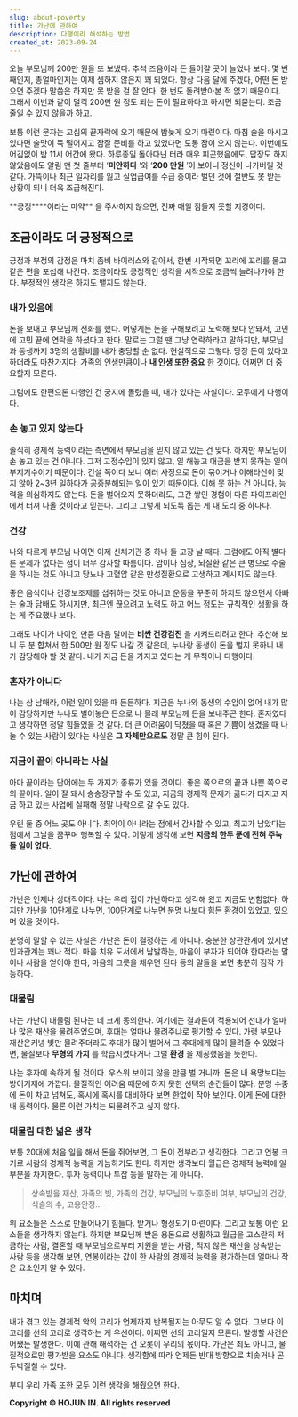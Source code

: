 ```yaml
---
slug: about-poverty
title: 가난에 관하여
description: 다행이라 해석하는 방법
created_at: 2023-09-24
---
```


오늘 부모님께 200만 원을 또 보냈다. 추석 즈음이라 돈 들어갈 곳이 늘었나 보다. 몇 번째인지, 총얼마인지는 이제 셈하지 않은지 꽤
되었다. 항상 다음 달에 주겠다, 어떤 돈 받으면 주겠다 말씀은 하지만 못 받을 걸 잘 안다. 한 번도 돌려받아본 적 없기 때문이다. 그래서
이번과 같이 덜컥 200만 원 정도 되는 돈이 필요하다고 하시면 되묻는다. 조금 줄일 수 있지 않을까 하고.

보통 이런 문자는 고심의 끝자락에 오기 때문에 밤늦게 오기 마련이다. 마침 술을 마시고 있다면 술맛이 뚝 떨어지고 잠잘 준비를 하고 있었다면
도통 잠이 오지 않는다. 이번에도 어김없이 밤 11시 어간에 왔다. 하루종일 돌아다닌 터라 매우 피곤했음에도, 답장도 하지 않았음에도 알림
맨 첫 줄부터 ‘**미안하다** ’와 ‘**200 만원** ’이 보이니 정신이 나가버릴 것 같다. 가뜩이나 최근 일자리를 잃고 실업급여를
수급 중이라 벌던 것에 절반도 못 받는 상황이 되니 더욱 조급해진다.

**긍정\*\***이라는 마약\*\* 을 주사하지 않으면, 진짜 매일 잠들지 못할 지경이다.

## 조금이라도 더 긍정적으로

긍정과 부정의 감정은 마치 좀비 바이러스와 같아서, 한번 시작되면 꼬리에 꼬리를 물고 같은 편을 포섭해 나간다. 조금이라도 긍정적인 생각을
시작으로 조금씩 늘려나가야 한다. 부정적인 생각은 하지도 뱉지도 않는다.

### 내가 있음에

돈을 보내고 부모님께 전화를 했다. 어떻게든 돈을 구해보려고 노력해 보다 안돼서, 고민에 고민 끝에 연락을 하셨다고 한다. 말로는 그럴 땐
그냥 연락하라고 말하지만, 부모님과 동생까지 3명의 생활비를 내가 충당할 순 없다. 현실적으로 그렇다. 당장 돈이 있다고 하더라도
마찬가지다. 가족의 인생만큼이나 **내 인생 또한 중요** 한 것이다. 어쩌면 더 중요할지 모른다.

그럼에도 한편으론 다행인 건 궁지에 몰렸을 때, 내가 있다는 사실이다. 모두에게 다행이다.

### 손 놓고 있지 않는다

솔직히 경제적 능력이라는 측면에서 부모님을 믿지 않고 있는 건 맞다. 하지만 부모님이 손 놓고 있는 건 아니다. 그저 고정수입이 있지 않고,
일 해놓고 대금을 받지 못하는 일이 부지기수이기 때문이다. 건설 쪽이다 보니 여러 사정으로 돈이 묶이거나 이해타산이 맞지 않아 2~3년
일하다가 공중분해되는 일이 있기 때문이다. 이해 못 하는 건 아니다. 능력을 의심하지도 않는다. 돈을 벌어오지 못하더라도, 그간 쌓인 경험이
다른 파이프라인에서 터져 나올 것이라고 믿는다. 그리고 그렇게 되도록 돕는 게 내 도리 중 하나다.

### 건강

나와 다르게 부모님 나이면 이제 신체기관 중 하나 둘 고장 날 때다. 그럼에도 아직 별다른 문제가 없다는 점이 너무 감사할 따름이다. 암이나
심장, 뇌질환 같은 큰 병으로 수술을 하시는 것도 아니고 당뇨나 고혈압 같은 만성질환으로 고생하고 계시지도 않는다.

좋은 음식이나 건강보조제를 섭취하는 것도 아니고 운동을 꾸준히 하지도 않으면서 아빠는 술과 담배도 하시지만, 최근엔 끊으려고 노력도 하고
어느 정도는 규칙적인 생활을 하는 게 주요했나 보다.

그래도 나이가 나이인 만큼 다음 달에는 **비싼 건강검진** 을 시켜드리려고 한다. 추산해 보니 두 분 합쳐서 한 500만 원 정도 나갈 것
같은데, 누나랑 동생이 돈을 벌지 못하니 내가 감당해야 할 것 같다. 내가 지금 돈을 가지고 있다는 게 무척이나 다행이다.

### 혼자가 아니다

나는 삼 남매라, 이런 일이 있을 때 든든하다. 지금은 누나와 동생의 수입이 없어 내가 많이 감당하지만 누나도 벌어놓은 돈으로 나 몰래
부모님께 돈을 보내주곤 한다. 혼자였다고 생각하면 정말 힘들었을 것 같다. 더 큰 어려움이 닥쳤을 때 혹은 기쁨이 생겼을 때 나눌 수 있는
사람이 있다는 사실은 **그 자체만으로도** 정말 큰 힘이 된다.

### 지금이 끝이 아니라는 사실

아마 끝이라는 단어에는 두 가지가 종류가 있을 것이다. 좋은 쪽으로의 끝과 나쁜 쪽으로의 끝이다. 일이 잘 돼서 승승장구할 수 도 있고,
지금의 경제적 문제가 곪다가 터지고 지금 하고 있는 사업에 실패해 정말 나락으로 갈 수도 있다.

우린 둘 중 어느 곳도 아니다. 최악이 아니라는 점에서 감사할 수 있고, 최고가 남았다는 점에서 그날을 꿈꾸며 행복할 수 있다. 이렇게
생각해 보면 **지금의 한두 푼에 전혀 주눅 들 일이 없다**.

## 가난에 관하여

가난은 언제나 상대적이다. 나는 우리 집이 가난하다고 생각해 왔고 지금도 변함없다. 하지만 가난을 10단계로 나누면, 100단계로 나누면
분명 나보다 힘든 환경이 있었고, 있으며 있을 것이다.

분명히 말할 수 있는 사실은 가난은 돈이 결정하는 게 아니다. 충분한 상관관계에 있지만 인과관계는 꽤나 적다. 마음 치유 도서에서 남발하는,
마음이 부자가 되어야 한다라는 말이나 사람을 얻어야 한다, 마음의 그릇을 채우면 된다 등의 말들을 보면 충분히 짐작 가능하다.

### 대물림

나는 가난이 대물림 된다는 데 크게 동의한다. 여기에는 결과론이 적용되어 선대가 얼마나 많은 재산을 물려주었으며, 후대는 얼마나 물려주냐로
평가할 수 있다. 가령 부모나 재산은커녕 빚만 물려주더라도 후대가 많이 벌어서 그 후대에게 많이 물려줄 수 있었다면, 물질보다 **무형의
가치** 를 학습시켰다거나 그럴 **환경** 을 제공했음을 뜻한다.

나는 후자에 속하게 될 것이다. 우스워 보이지 않을 만큼 벌 거니까. 돈은 내 욕망보다는 방어기제에 가깝다. 물질적인 어려움 때문에 하지
못한 선택의 순간들이 많다. 분명 수중에 돈이 차고 넘쳐도, 혹시에 혹시를 대비하다 보면 한없이 작아 보인다. 이게 돈에 대한 내 동력이다.
물론 이런 가치는 되물려주고 싶지 않다.

### 대물림 대한 넓은 생각

보통 20대에 처음 일을 해서 돈을 쥐어보면, 그 돈이 전부라고 생각한다. 그리고 연봉 크기로 사람의 경제적 능력을 가늠하기도 한다. 하지만
생각보다 월급은 경제적 능력에 일부분을 차지한다. 투자 능력이나 투잡 등을 말하는 게 아니다.

> 상속받을 재산, 가족의 빚, 가족의 건강, 부모님의 노후준비 여부, 부모님의 건강, 식솔의 수, 고용안정...

위 요소들은 스스로 만들어내기 힘들다. 받거나 형성되기 마련이다. 그리고 보통 이런 요소들을 생각하지 않는다. 하지만 부모님께 받은 용돈으로
생활하고 월급을 고스란히 저금하는 사람, 결혼할 때 부모님으로부터 지원을 받는 사람, 적지 않은 재산을 상속받는 사람 등을 생각해 보면,
연봉이라는 값이 한 사람의 경제적 능력을 평가하는데 얼마나 작은 요소인지 알 수 있다.

## 마치며

내가 겪고 있는 경제적 악의 고리가 언제까지 반복될지는 아무도 알 수 없다. 그보다 이 고리를 선의 고리로 생각하는 게 우선이다. 어쩌면
선의 고리일지 모른다. 발생할 사건은 어쨌든 발생한다. 이에 관해 해석하는 건 오롯이 우리의 몫이다. 가난은 죄도 아니고, 물질적으로만
평가받을 요소도 아니다. 생각함에 따라 언제든 반대 방향으로 치솟거나 곤두박질칠 수 있다.

부디 우리 가족 또한 모두 이런 생각을 해줬으면 한다.

**Copyright © HOJUN IN. All rights reserved**
